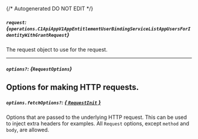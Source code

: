 {/* Autogenerated DO NOT EDIT  */}

##### `request`: *{`operations.C1ApiAppV1AppEntitlementUserBindingServiceListAppUsersForIdentityWithGrantRequest`}*
The request object to use for the request.

<Collapsible openLabel={Labels.showProperties} closeLabel={Labels.hideProperties}>
  <C1ApiAppV1AppEntitlementUserBindingServiceListAppUsersForIdentityWithGrantRequest />
</Collapsible>

---
##### `options?`: *{`RequestOptions`}*
Options for making HTTP requests.
---
##### `options.fetchOptions?`: [*{ `RequestInit` }*](https://developer.mozilla.org/en-US/docs/Web/API/Request/Request#options)
Options that are passed to the underlying HTTP request. This can be used to inject extra headers for examples. All `Request` options, except `method` and `body`, are allowed.

